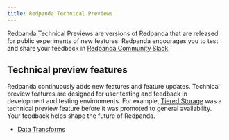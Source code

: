 ```yaml
---
title: Redpanda Technical Previews
---
```


<head>
    <meta name="title" content="Redpanda Technical Previews | Redpanda Docs"/>
    <meta name="description" content="Redpanda Technical Previews are product experiments. Redpanda encourages you to test and share your feedback."/>
    <link rel="canonical" href="https://docs.redpanda.com/docs/labs/" />
</head>


Redpanda Technical Previews are versions of Redpanda that are released for public experiments of new features. Redpanda encourages you to test and share your feedback in [Redpanda Community Slack](https://redpandacommunity.slack.com/archives/C01AJDUT88N).

<Cautions/>

## Technical preview features

Redpanda continuously adds new features and feature updates. Technical preview features are designed for user testing and feedback in development and testing environments. For example, [Tiered Storage](../manage/tiered-storage) was a technical preview feature before it was promoted to general availability. Your feedback helps shape the future of Redpanda.

- [Data Transforms](../labs/data-transform/)
